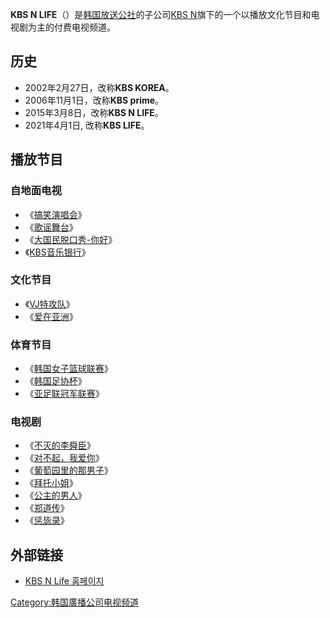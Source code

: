{{unreferenced|time=2015-03-10T07:58:21+00:00}}
{{TV channel}}
'''KBS N LIFE'''（{{lang-ko|'''KBS N 라이프'''}}）是[[韩国放送公社|韩国放送公社]]的子公司[[KBS_N|KBS N]]旗下的一个以播放文化节目和电视剧为主的付费电视频道。

==历史==
*2002年2月27日，改称'''KBS KOREA'''。
*2006年11月1日，改称'''KBS prime'''。
*2015年3月8日，改称'''KBS N LIFE'''。
*2021年4月1日, 改称'''KBS LIFE'''。

==播放节目==
===自地面电视===
*《[[搞笑演唱会|搞笑演唱会]]》
*《[[歌谣舞台|歌谣舞台]]》
*《[[大国民脱口秀-你好|大国民脱口秀-你好]]》
*《[[KBS音乐银行|KBS音乐银行]]》

===文化节目===
*《[[VJ特攻队|VJ特攻队]]》
*《[[爱在亚洲|爱在亚洲]]》

===体育节目===
*《[[韩国女子篮球联赛|韩国女子篮球联赛]]》
*《[[韩国足协杯|韩国足协杯]]》
*《[[亚足联冠军联赛|亚足联冠军联赛]]》

===电视剧===
*《[[不灭的李舜臣|不灭的李舜臣]]》
*《[[对不起，我爱你_(电视剧)|对不起，我爱你]]》
*《[[葡萄园里的那男子|葡萄园里的那男子]]》
*《[[拜托小姐|拜托小姐]]》
*《[[公主的男人|公主的男人]]》
*《[[郑道传_(电视剧)|郑道传]]》
*《[[惩毖录_(电视剧)|惩毖录]]》

== 外部链接 ==
* [https://web.archive.org/web/20150317173245/http://www.kbsn.co.kr/prime/ KBS N Life 홈페이지]

{{大韓民國電視頻道}}
{{KBS}}
[[Category:韩国廣播公司电视频道|Category:韩国廣播公司电视频道]]